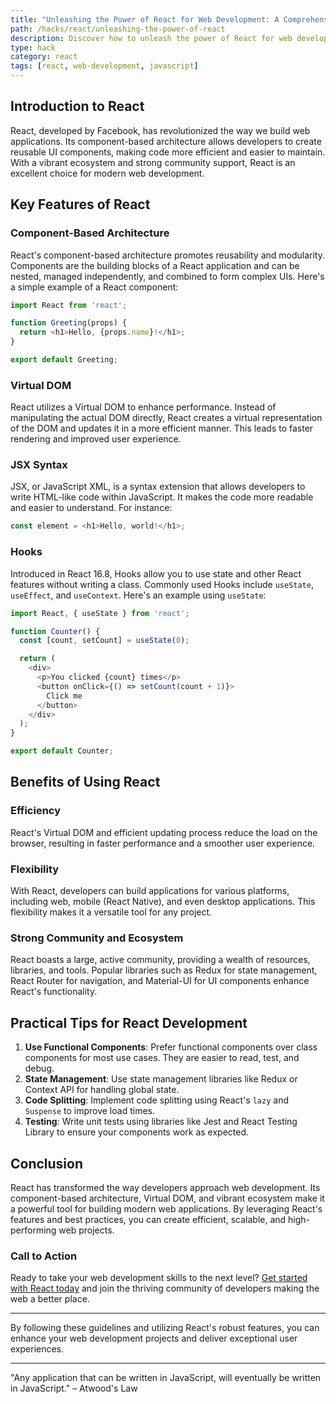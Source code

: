 ```yaml
---
title: "Unleashing the Power of React for Web Development: A Comprehensive Guide"
path: /hacks/react/unleashing-the-power-of-react
description: Discover how to unleash the power of React for web development. This comprehensive guide covers key features, benefits, and practical tips to boost your web projects with React.
type: hack
category: react
tags: [react, web-development, javascript]
---
```


## Introduction to React

React, developed by Facebook, has revolutionized the way we build web applications. Its component-based architecture allows developers to create reusable UI components, making code more efficient and easier to maintain. With a vibrant ecosystem and strong community support, React is an excellent choice for modern web development.

## Key Features of React

### Component-Based Architecture

React's component-based architecture promotes reusability and modularity. Components are the building blocks of a React application and can be nested, managed independently, and combined to form complex UIs. Here's a simple example of a React component:

```javascript
import React from 'react';

function Greeting(props) {
  return <h1>Hello, {props.name}!</h1>;
}

export default Greeting;
```

### Virtual DOM

React utilizes a Virtual DOM to enhance performance. Instead of manipulating the actual DOM directly, React creates a virtual representation of the DOM and updates it in a more efficient manner. This leads to faster rendering and improved user experience.

### JSX Syntax

JSX, or JavaScript XML, is a syntax extension that allows developers to write HTML-like code within JavaScript. It makes the code more readable and easier to understand. For instance:

```javascript
const element = <h1>Hello, world!</h1>;
```

### Hooks

Introduced in React 16.8, Hooks allow you to use state and other React features without writing a class. Commonly used Hooks include `useState`, `useEffect`, and `useContext`. Here's an example using `useState`:

```javascript
import React, { useState } from 'react';

function Counter() {
  const [count, setCount] = useState(0);

  return (
    <div>
      <p>You clicked {count} times</p>
      <button onClick={() => setCount(count + 1)}>
        Click me
      </button>
    </div>
  );
}

export default Counter;
```

## Benefits of Using React

### Efficiency

React's Virtual DOM and efficient updating process reduce the load on the browser, resulting in faster performance and a smoother user experience.

### Flexibility

With React, developers can build applications for various platforms, including web, mobile (React Native), and even desktop applications. This flexibility makes it a versatile tool for any project.

### Strong Community and Ecosystem

React boasts a large, active community, providing a wealth of resources, libraries, and tools. Popular libraries such as Redux for state management, React Router for navigation, and Material-UI for UI components enhance React's functionality.

## Practical Tips for React Development

1. **Use Functional Components**: Prefer functional components over class components for most use cases. They are easier to read, test, and debug.
2. **State Management**: Use state management libraries like Redux or Context API for handling global state.
3. **Code Splitting**: Implement code splitting using React's `lazy` and `Suspense` to improve load times.
4. **Testing**: Write unit tests using libraries like Jest and React Testing Library to ensure your components work as expected.

## Conclusion

React has transformed the way developers approach web development. Its component-based architecture, Virtual DOM, and vibrant ecosystem make it a powerful tool for building modern web applications. By leveraging React's features and best practices, you can create efficient, scalable, and high-performing web projects.

### Call to Action

Ready to take your web development skills to the next level? [Get started with React today](https://reactjs.org/) and join the thriving community of developers making the web a better place.

---

By following these guidelines and utilizing React's robust features, you can enhance your web development projects and deliver exceptional user experiences.

---

"Any application that can be written in JavaScript, will eventually be written in JavaScript." – Atwood's Law